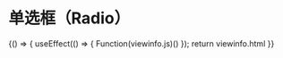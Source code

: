 
# 单选框（Radio）
<Meta title="基础控件/单选框(Radio)" />

<Canvas>
    <Story name="通用" height="150px" parameters={{ docs: { source: { code:`${viewinfo.html}${viewinfo.js}` }}}}>
    {() => {
        useEffect(() => {
            Function(viewinfo.js)()
        });
        return viewinfo.html
    }}  
    </Story>
</Canvas>